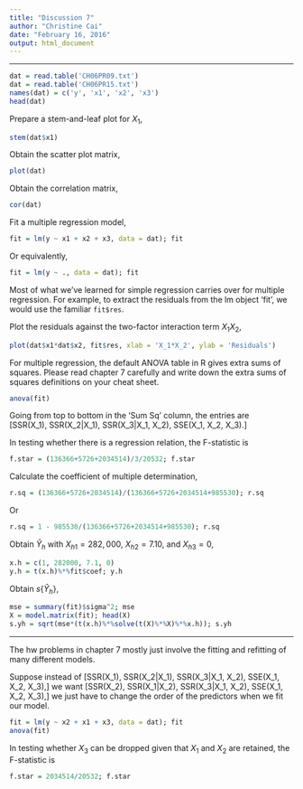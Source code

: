 ---
title: "Discussion 7"
author: "Christine Cai"
date: "February 16, 2016"
output: html_document
---

***

```{r}
dat = read.table('CH06PR09.txt')
dat = read.table('CH06PR15.txt')
names(dat) = c('y', 'x1', 'x2', 'x3')
head(dat)
```

Prepare a stem-and-leaf plot for $X_1$,
```{r}
stem(dat$x1)
```

Obtain the scatter plot matrix,
```{r}
plot(dat)
```

Obtain the correlation matrix,
```{r}
cor(dat)
```

Fit a multiple regression model,
```{r}
fit = lm(y ~ x1 + x2 + x3, data = dat); fit
```

Or equivalently,
```{r}
fit = lm(y ~ ., data = dat); fit
```

Most of what we've learned for simple regression carries over for multiple regression. For example, to extract the residuals from the lm object 'fit', we would use the familiar `fit$res`.

Plot the residuals against the two-factor interaction term $X_1X_2$,
```{r}
plot(dat$x1*dat$x2, fit$res, xlab = 'X_1*X_2', ylab = 'Residuals')
```

For multiple regression, the default ANOVA table in R gives extra sums of squares. Please read chapter 7 carefully and write down the extra sums of squares definitions on your cheat sheet.
```{r}
anova(fit)
```

Going from top to bottom in the 'Sum Sq' column, the entries are
\[SSR(X_1),\ SSR(X_2|X_1),\ SSR(X_3|X_1, X_2), \text{ and } SSE(X_1, X_2, X_3).\]

In testing whether there is a regression relation, the F-statistic is
```{r}
f.star = (136366+5726+2034514)/3/20532; f.star
```

Calculate the coefficient of multiple determination,
```{r}
r.sq = (136366+5726+2034514)/(136366+5726+2034514+985530); r.sq
```

Or
```{r}
r.sq = 1 - 985530/(136366+5726+2034514+985530); r.sq
```

Obtain $\hat{Y}_h$ with $X_{h1} = 282,000$, $X_{h2} = 7.10$, and $X_{h3} = 0$,
```{r}
x.h = c(1, 282000, 7.1, 0)
y.h = t(x.h)%*%fit$coef; y.h
```

Obtain $s\{\hat{Y}_h\}$,
```{r}
mse = summary(fit)$sigma^2; mse
X = model.matrix(fit); head(X)
s.yh = sqrt(mse*(t(x.h)%*%solve(t(X)%*%X)%*%x.h)); s.yh
```

***

The hw problems in chapter 7 mostly just involve the fitting and refitting of many different models.

Suppose instead of
\[SSR(X_1),\ SSR(X_2|X_1),\ SSR(X_3|X_1, X_2), \text{ and } SSE(X_1, X_2, X_3),\]
we want
\[SSR(X_2),\ SSR(X_1|X_2),\ SSR(X_3|X_1, X_2), \text{ and } SSE(X_1, X_2, X_3),\]
we just have to change the order of the predictors when we fit our model.
```{r}
fit = lm(y ~ x2 + x1 + x3, data = dat); fit
anova(fit)
```

In testing whether $X_3$ can be dropped given that $X_1$ and $X_2$ are retained, the F-statistic is
```{r}
f.star = 2034514/20532; f.star
```
